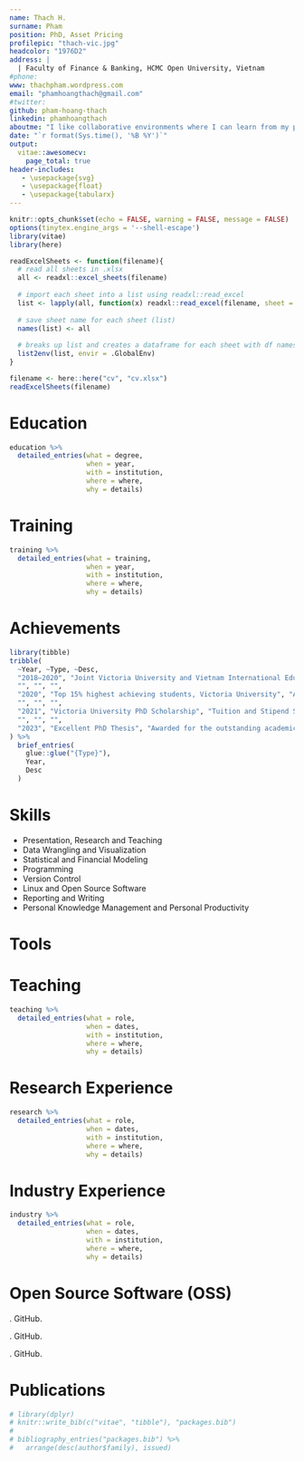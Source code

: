 ```yaml
---
name: Thach H.
surname: Pham
position: PhD, Asset Pricing
profilepic: "thach-vic.jpg"
headcolor: "1976D2"
address: |
  | Faculty of Finance & Banking, HCMC Open University, Vietnam
#phone: 
www: thachpham.wordpress.com
email: "phamhoangthach@gmail.com"
#twitter: 
github: pham-hoang-thach
linkedin: phamhoangthach
aboutme: "I like collaborative environments where I can learn from my peers. I have worked in a variety of roles ranging from financial  and data analyst to investment officer to researcher and lecturer. I am passionate about education and I believe that none of subject is too complex if the teacher is empathetic and willing to think of new approaches. In my PhD thesis, I have developed a framework for stock selection strategies based on mispricing and smart betas. This framework not only helps in explaining stock returns but also in evaluating the efficiency of stock markets and the performance of trading strategies. I love Linux and free and open-source software. I prefer literate programming, reproducible research, and plain text."
date: "`r format(Sys.time(), '%B %Y')`"
output: 
  vitae::awesomecv:
    page_total: true
header-includes:
   - \usepackage{svg}
   - \usepackage{float}
   - \usepackage{tabularx}
---
```


\newcommand{\apa}[1]{\noindent\hangindent=0.5in\hangafter=1 #1}

```r
knitr::opts_chunk$set(echo = FALSE, warning = FALSE, message = FALSE)
options(tinytex.engine_args = '--shell-escape')
library(vitae)
library(here)
```

```r
readExcelSheets <- function(filename){
  # read all sheets in .xlsx 
  all <- readxl::excel_sheets(filename)
  
  # import each sheet into a list using readxl::read_excel
  list <- lapply(all, function(x) readxl::read_excel(filename, sheet = x))
  
  # save sheet name for each sheet (list)
  names(list) <- all
  
  # breaks up list and creates a dataframe for each sheet with df names matching sheet names
  list2env(list, envir = .GlobalEnv)
}
```

```r
filename <- here::here("cv", "cv.xlsx")
readExcelSheets(filename)
```

<!--
# About me

  * I have worked in a variety of roles ranging from financial analyst to investment officer to researcher. I like collaborative environments where I can learn from my peers. 
  * I have a strong background in the finance literature and working knowledge of stock markets.
  * My research interests include asset pricing, portfolio optimisation, market efficiency, and trading strategies. 
 * I am passionate about literate programming and reproducible research. 
 * I prefer $\href{https://plain-text.co/}{\text{plain text}}$ & $\href{https://en.wikipedia.org/wiki/Free_and_open-source_software}{\text{FOSS (Free and open-source software)}}$. 
 -->
 
# Education

```r
education %>% 
  detailed_entries(what = degree,
                   when = year,
                   with = institution,
                   where = where,
                   why = details)
```

# Training

```r
training %>% 
  detailed_entries(what = training,
                   when = year,
                   with = institution,
                   where = where,
                   why = details)
```

# Achievements

```r
library(tibble)
tribble(
  ~Year, ~Type, ~Desc,
  "2018–2020", "Joint Victoria University and Vietnam International Education Development PhD Scholarship (VIED, 911)", "Tuition and Stipend Sponsorship",
  "", "", "",
  "2020", "Top 15% highest achieving students, Victoria University", "Awarded for the outstanding academic achievements",
  "", "", "",
  "2021", "Victoria University PhD Scholarship", "Tuition and Stipend Sponsorship",
  "", "", "",
  "2023", "Excellent PhD Thesis", "Awarded for the outstanding academic achievements",
) %>% 
  brief_entries(
    glue::glue("{Type}"),
    Year, 
    Desc
  )
```

# Skills

  * Presentation, Research and Teaching
  * Data Wrangling and Visualization
  * Statistical and Financial Modeling
  * Programming
  * Version Control
  * Linux and Open Source Software
  * Reporting and Writing
  * Personal Knowledge Management and Personal Productivity

# Tools

\begin{table}[H]
\begin{tabularx}{1\linewidth}{X X X}
\includesvg[width=30pt]{img/R} \href{https://cran.r-project.org/}{R} & \includesvg[width=30pt]{img/debian} \href{https://www.debian.org/}{Debian} & \includesvg[width=30pt]{img/python} \href{https://www.python.org/}{Python} \\
\includesvg[width=30pt]{img/markdown} \href{https://www.markdownguide.org/}{Markdown} & \includesvg[width=30pt]{img/emacs} \href{https://www.gnu.org/software/emacs/}{Emacs} & \includesvg[width=30pt]{img/unicorn} \href{https://orgmode.org/}{Org Mode} \\
\includesvg[width=30pt]{img/latex} \href{https://www.latex-project.org/}{LaTeX}& \includesvg[width=30pt]{img/zotero} \href{https://www.zotero.org/}{Zotero} & \includesvg[width=30pt]{img/git} \href{https://git-scm.com/}{Git}
\end{tabularx}
\end{table}

# Teaching

```r
teaching %>% 
  detailed_entries(what = role,
                   when = dates,
                   with = institution,
                   where = where,
                   why = details)
```

# Research Experience

```r
research %>% 
  detailed_entries(what = role,
                   when = dates,
                   with = institution,
                   where = where,
                   why = details)
```


# Industry Experience

```r
industry %>% 
  detailed_entries(what = role,
                   when = dates,
                   with = institution,
                   where = where,
                   why = details)
```

# Open Source Software (OSS)

\apa{\textbf{Pham, T.H.} (2025). \textit{Patch: Fix org-noter-pdftools Error — void-function getf}}. GitHub.  
\url{https://github.com/Pham-Hoang-Thach/void-function-getf-org-noter-pdftools}

\apa{\textbf{Pham, T.H.} (2025). \textit{MCQ Balance Engine}}. GitHub.  
\url{https://github.com/Pham-Hoang-Thach/mcq-balance-engine.git}

\apa{\textbf{Pham, T.H.} (2023). \textit{Emacs Configuration for Literate Programming}}. GitHub.  
\url{https://github.com/Pham-Hoang-Thach/.emacs.d.git}

# Publications

```r
# library(dplyr)
# knitr::write_bib(c("vitae", "tibble"), "packages.bib")
# 
# bibliography_entries("packages.bib") %>%
#   arrange(desc(author$family), issued)
```

\apa{Võ Minh Long, Lê Ngọc Yến Ngân, \textbf{Phạm Hoàng Thạch} (2025). \textit{Tác động của giới hạn tài chính đến nắm giữ tiền mặt của các doanh nghiệp phi tài chính}. Tạp chí Kinh Tế và Ngân Hàng Châu Á, 228, 71-85.}

\apa{\textbf{Phạm Hoàng Thạch} (2025). \textit{Đo lường thị trường hiệu quả qua các mô hình nhân tố—Nghiên cứu thực nghiệm tại Sở Giao Dịch Chứng Khoán Thành phố Hồ Chí Minh}. HCMCOUJS-Kinh Tế và Quản Trị Kinh Doanh, 20(1), 69–81.}

\apa{\textbf{Pham, T.H.}, Phan, T.M.H. (2024). \textit{Trading Stategies in the Ho Chi Minh Stock Exchange}. In Disruptive Technology and Business Continuity: Proceedings of The 5\textsuperscript{th} International Conference on Business (ICB 2023) (pp. 297–311). Springer Nature.} 

\apa{\textbf{Phạm Hoàng Thạch} (2024). \textit{Bước Đi Ngẫu Nhiên: Mô Phỏng Và Kiểm Tra Thị Trường Hiệu Quả Với R}. Hội thảo Ngành Tài Chính - Ngân hàng Việt Nam: Vượt thách thức, vững bước tiến, Khoa TC-NH, Đại học Mở TPHCM.}

\apa{\textbf{Pham, T.H.}, Phan, T.M.H. (2023). \textit{Trading Stategies in the Ho Chi Minh Stock Exchange}. The 5\textsuperscript{th} International Conference on Busines (ICB) [Conference Presentation].}

\apa{Dương Quỳnh Nga, Phạm Hà, \textbf{Phạm Hoàng Thạch} (2023). \textit{Quản lý danh mục đầu tư (HC)}. Tài liệu học tập. Đại học Mở Tp.HCM.}

\apa{\textbf{Pham, T.H.} (2023). \textit{Stock Selection for Trading Strategies Based on Risk Factors: A Study of The Ho Chi Minh Stock Exchange}. [PhD Thesis, Victoria University, Melbourne, Australia].}

\apa{Dương Quỳnh Nga, Phạm Hà, \textbf{Phạm Hoàng Thạch} (2022). \textit{Quản lý danh mục đầu tư}. Tài liệu học tập. Đại học Mở Tp.HCM.} 

\apa{\textbf{Pham, T.H.}, Wickremasinghe, G., Kulendran, N. (2022). \textit{An empirical study of the cross-section of stock returns on the Ho Chi Minh Stock Exchange (HSX) in Vietnam}. Working Paper.}

\apa{\textbf{Pham, T.H.}, Wickremasinghe, G., Kulendran, N. (2022). \textit{An empirical study of multifactor asset pricing models on the Ho Chi Minh Stock Exchange (HSX) in Vietnam}. Working Paper.}

\apa{\textbf{Pham, T.H.} (2019). \textit{A study of stock returns on the Ho Chi Minh Stock Exchange using ANOVA and multiple regressions}. Working Paper.}

\apa{\textbf{Pham, T.H.} (2018). \textit{An empirical study of the cross-section of stock returns on the Ho Chi Minh Stock Exchange}. [Year 1 Thesis, Victoria University, Melbourne, Australia].} 

\apa{\textbf{Phạm Hoàng Thạch}, Dương Quỳnh Nga (2018). \textit{Quản lý danh mục đầu tư}. Slides bài giảng và video hướng dẫn môn học trực tuyến. Đại học Mở Tp.HCM.}

\apa{\textbf{Phạm Hoàng Thạch} (2006). \textit{Xác định các ngành công nghiệp chủ lực của tỉnh Long An} [Luận văn đại học, Đại học Kinh tế Tp.HCM, Tp.HCM, Việt Nam].}
